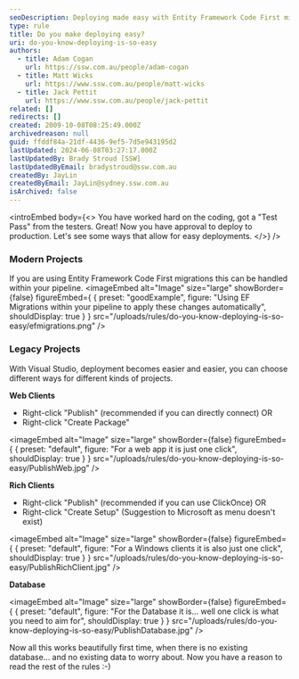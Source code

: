```yaml
---
seoDescription: Deploying made easy with Entity Framework Code First migrations and Visual Studio's publishing options for web, rich clients, and databases.
type: rule
title: Do you make deploying easy?
uri: do-you-know-deploying-is-so-easy
authors:
  - title: Adam Cogan
    url: https://ssw.com.au/people/adam-cogan
  - title: Matt Wicks
    url: https://www.ssw.com.au/people/matt-wicks
  - title: Jack Pettit
    url: https://www.ssw.com.au/people/jack-pettit
related: []
redirects: []
created: 2009-10-08T08:25:49.000Z
archivedreason: null
guid: ffddf84a-21df-4436-9ef5-7d5e943195d2
lastUpdated: 2024-06-08T03:27:17.000Z
lastUpdatedBy: Brady Stroud [SSW]
lastUpdatedByEmail: bradystroud@ssw.com.au
createdBy: JayLin
createdByEmail: JayLin@sydney.ssw.com.au
isArchived: false
---
```


<introEmbed
  body={<>
You have worked hard on the coding, got a "Test Pass" from the testers. Great! Now you have approval to deploy to production. Let's see some ways that allow for easy deployments.
  </>}
/>
### Modern Projects

If you are using Entity Framework Code First migrations this can be handled within your pipeline.
<imageEmbed
  alt="Image"
  size="large"
  showBorder={false}
  figureEmbed={ {
    preset: "goodExample",
    figure: "Using EF Migrations within your pipeline to apply these changes automatically",
    shouldDisplay: true
  } }
  src="/uploads/rules/do-you-know-deploying-is-so-easy/efmigrations.png"
/>

### Legacy Projects

With Visual Studio, deployment becomes easier and easier, you can choose different ways for different kinds of projects.

**Web Clients**

- Right-click "Publish" (recommended if you can directly connect)
  OR
- Right-click "Create Package"


<imageEmbed
  alt="Image"
  size="large"
  showBorder={false}
  figureEmbed={ {
    preset: "default",
    figure: "For a web app it is just one click",
    shouldDisplay: true
  } }
  src="/uploads/rules/do-you-know-deploying-is-so-easy/PublishWeb.jpg"
/>

**Rich Clients**

- Right-click "Publish" (recommended if you can use ClickOnce)
  OR
- Right-click "Create Setup" (Suggestion to Microsoft as menu doesn't exist)


<imageEmbed
  alt="Image"
  size="large"
  showBorder={false}
  figureEmbed={ {
    preset: "default",
    figure: "For a Windows clients it is also just one click",
    shouldDisplay: true
  } }
  src="/uploads/rules/do-you-know-deploying-is-so-easy/PublishRichClient.jpg"
/>

**Database**


<imageEmbed
  alt="Image"
  size="large"
  showBorder={false}
  figureEmbed={ {
    preset: "default",
    figure: "For the Database it is... well one click is what you need to aim for",
    shouldDisplay: true
  } }
  src="/uploads/rules/do-you-know-deploying-is-so-easy/PublishDatabase.jpg"
/>

Now all this works beautifully first time, when there is no existing database... and no existing data to worry about. Now you have a reason to read the rest of the rules :-)
